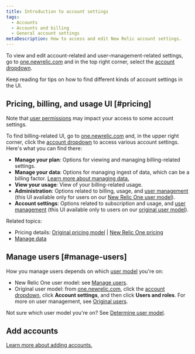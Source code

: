 ```yaml
---
title: Introduction to account settings
tags:
  - Accounts
  - Accounts and billing
  - General account settings
metaDescription: How to access and edit New Relic account settings.
---
```


To view and edit account-related and user-management-related settings, go to [one.newrelic.com](https://one.newrelic.com) and in the top right corner, select the [account dropdown](/docs/using-new-relic/welcome-new-relic/get-started/glossary#account-dropdown). 

Keep reading for tips on how to find different kinds of account settings in the UI. 

## Pricing, billing, and usage UI [#pricing]

Note that [user permissions](/docs/accounts/accounts-billing/account-structure/factors-affecting-access-features-data/) may impact your access to some account settings. 

To find billing-related UI, go to [one.newrelic.com](https://one.newrelic.com) and, in the upper right corner, click the [account dropdown](/docs/using-new-relic/welcome-new-relic/get-started/glossary/#account-dropdown) to access various account settings. Here's what you can find there: 

* **Manage your plan**: Options for viewing and managing billing-related settings. 
* **Manage your data**: Options for managing ingest of data, which can be a billing factor. [Learn more about managing data.](/docs/telemetry-data-platform/manage-data/manage-data-coming-new-relic)
* **View your usage**: View of your billing-related usage. 
* **Administration**: Options related to billing, usage, and [user management](#manage-users) (this UI available only for users on our [New Relic One user model](/docs/accounts/original-accounts-billing/original-product-based-pricing/overview-changes-pricing-user-model/#user-models)). 
* **Account settings**: Options related to subscription and usage, and [user management](#manage-users) (this UI available only to users on our [original user model](/docs/accounts/original-accounts-billing/original-product-based-pricing/overview-changes-pricing-user-model/#user-models)).

Related topics: 
* Pricing details: [Original pricing model](/docs/accounts/original-accounts-billing/product-pricing/product-based-pricing) | [New Relic One pricing](/docs/accounts/accounts-billing/new-relic-one-pricing-billing/new-relic-one-pricing-billing)
* [Manage data](/docs/telemetry-data-platform/manage-data/manage-your-data)

## Manage users [#manage-users]

How you manage users depends on which [user model](/docs/accounts/original-accounts-billing/original-product-based-pricing/overview-changes-pricing-user-model/#user-models) you're on:

* New Relic One user model: see [Manage users](/docs/accounts/accounts-billing/new-relic-one-user-management/add-manage-users-groups-roles/#where).
* Original user model: from [one.newrelic.com](https://one.newrelic.com), click the [account dropdown](/docs/using-new-relic/welcome-new-relic/get-started/glossary#account-dropdown), click **Account settings**, and then click **Users and roles**. For more on user management, see [Original users](/docs/accounts/original-accounts-billing/original-users-roles/users-roles-original-user-model/).

Not sure which user model you're on? See [Determine user model](/docs/accounts/original-accounts-billing/original-product-based-pricing/overview-changes-pricing-user-model/#determine-user-model).

## Add accounts 

[Learn more about adding accounts.](/docs/accounts/accounts-billing/account-structure/add-accounts)

